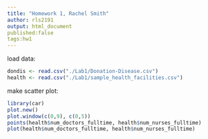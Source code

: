 ```yaml
---
title: "Homework 1, Rachel Smith"
author: rls2191
output: html_document
published:false
tags:hw1
---
```

load data:
```r
dondis <- read.csv("./Lab1/Donation-Disease.csv")
health <- read.csv("./Lab1/sample_health_facilities.csv")
```
make scatter plot:
```r
library(car)
plot.new()
plot.window(c(0,9), c(0,5))
points(health$num_doctors_fulltime, health$num_nurses_fulltime)
plot(health$num_doctors_fulltime, health$num_nurses_fulltime)
```
